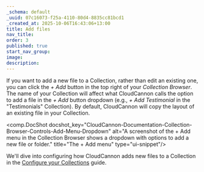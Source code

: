```yaml
---
_schema: default
_uuid: 07c16073-f25a-4110-80d4-8835cc81bcd1
_created_at: 2025-10-06T16:43:06+13:00
title: Add files
nav_title:
order: 3
published: true
start_nav_group:
image:
description:
---
```

If you want to add a new file to a Collection, rather than edit an existing one, you can click the *\+ Add* button in the top right of your *Collection Browser*. The name of your Collection will affect what CloudCannon calls the option to add a file in the *\+ Add* button dropdown (e.g., *\+ Add Testimonial* in the "Testimonials" Collection). By default, CloudCannon will copy the layout of an existing file in your Collection.

<comp.DocShot docshot_key="CloudCannon-Documentation-Collection-Browser-Controls-Add-Menu-Dropdown" alt="A screenshot of the + Add menu in the Collection Browser shows a dropdown with options to add a new file or folder." title="The + Add menu" type="ui-snippet"/>

We'll dive into configuring how CloudCannon adds new files to a Collection in the [Configure your Collections](/documentation/guides/configure-your-collections/) guide.